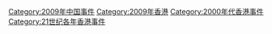 [[Category:2009年中国事件|Category:2009年中国事件]]
[[Category:2009年香港|Category:2009年香港]]
[[Category:2000年代香港事件|Category:2000年代香港事件]]
[[Category:21世纪各年香港事件|Category:21世纪各年香港事件]]